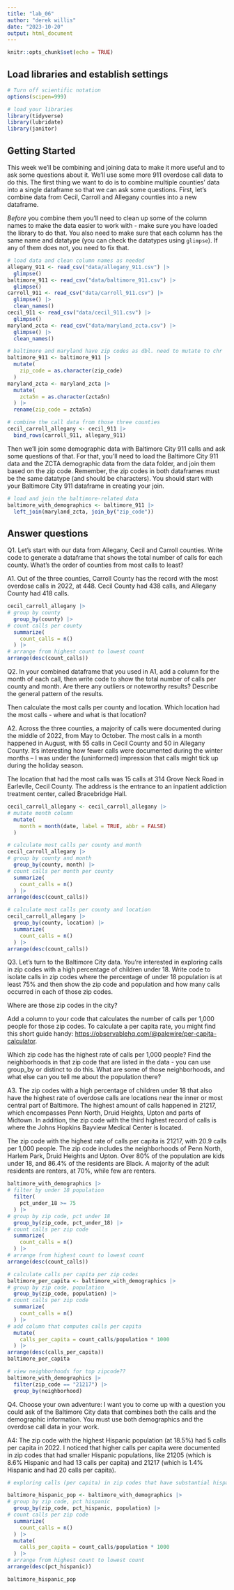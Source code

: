 ```yaml
---
title: "lab_06"
author: "derek willis"
date: "2023-10-20"
output: html_document
---
```


```r
knitr::opts_chunk$set(echo = TRUE)
```

## Load libraries and establish settings

```r
# Turn off scientific notation
options(scipen=999)

# load your libraries
library(tidyverse)
library(lubridate)
library(janitor)

```

## Getting Started

This week we'll be combining and joining data to make it more useful and to ask some questions about it. We'll use some more 911 overdose call data to do this. The first thing we want to do is to combine multiple counties' data into a single dataframe so that we can ask some questions. First, let's combine data from Cecil, Carroll and Allegany counties into a new dataframe.

*Before* you combine them you'll need to clean up some of the column names to make the data easier to work with - make sure you have loaded the library to do that. You also need to make sure that each column has the same name and datatype (you can check the datatypes using `glimpse`). If any of them does not, you need to fix that.

```r
# load data and clean column names as needed
allegany_911 <- read_csv("data/allegany_911.csv") |> 
  glimpse()
baltimore_911 <- read_csv("data/baltimore_911.csv") |> 
  glimpse()
carroll_911 <- read_csv("data/carroll_911.csv") |> 
  glimpse() |> 
  clean_names()
cecil_911 <- read_csv("data/cecil_911.csv") |> 
  glimpse()
maryland_zcta <- read_csv("data/maryland_zcta.csv") |> 
  glimpse() |>
  clean_names()

# baltimore and maryland have zip codes as dbl. need to mutate to chr
baltimore_911 <- baltimore_911 |> 
  mutate(
    zip_code = as.character(zip_code)
  )
maryland_zcta <- maryland_zcta |> 
  mutate(
    zcta5n = as.character(zcta5n)
  ) |> 
  rename(zip_code = zcta5n)

# combine the call data from those three counties
cecil_carroll_allegany <- cecil_911 |> 
  bind_rows(carroll_911, allegany_911)
```

Then we'll join some demographic data with Baltimore City 911 calls and ask some questions of that. For that, you'll need to load the Baltimore City 911 data and the ZCTA demographic data from the data folder, and join them based on the zip code. Remember, the zip codes in both dataframes must be the same datatype (and should be characters). You should start with your Baltimore City 911 dataframe in creating your join.

```r
# load and join the baltimore-related data
baltimore_with_demographics <- baltimore_911 |> 
  left_join(maryland_zcta, join_by("zip_code"))

```

## Answer questions

Q1. Let's start with our data from Allegany, Cecil and Carroll counties. Write code to generate a dataframe that shows the total number of calls for each county. What's the order of counties from most calls to least?

A1. Out of the three counties, Carroll County has the record with the most overdose calls in 2022, at 448. Cecil County had 438 calls, and Allegany County had 418 calls.

```r
cecil_carroll_allegany |> 
# group by county
  group_by(county) |> 
# count calls per county
  summarize(
    count_calls = n()
  ) |> 
# arrange from highest count to lowest count
arrange(desc(count_calls))
```

Q2. In your combined dataframe that you used in A1, add a column for the month of each call, then write code to show the total number of calls per county and month. Are there any outliers or noteworthy results? Describe the general pattern of the results.

Then calculate the most calls per county and location. Which location had the most calls - where and what is that location?

A2. Across the three counties, a majority of calls were documented during the middle of 2022, from May to October. The most calls in a month happened in August, with 55 calls in Cecil County and 50 in Allegany County. It's interesting how fewer calls were documented during the winter months -- I was under the (uninformed) impression that calls might tick up during the holiday season.

The location that had the most calls was 15 calls at 314 Grove Neck Road in Earlevlle, Cecil County. The address is the entrance to an inpatient addiction treatment center, called Bracebridge Hall.

```r
cecil_carroll_allegany <- cecil_carroll_allegany |> 
# mutate month column
  mutate(
    month = month(date, label = TRUE, abbr = FALSE)
  )

# calculate most calls per county and month
cecil_carroll_allegany |> 
# group by county and month
  group_by(county, month) |> 
# count calls per month per county
  summarize(
    count_calls = n()
  ) |> 
arrange(desc(count_calls))

# calculate most calls per county and location
cecil_carroll_allegany |> 
  group_by(county, location) |> 
  summarize(
    count_calls = n()
  ) |> 
arrange(desc(count_calls))
```

Q3. Let's turn to the Baltimore City data. You're interested in exploring calls in zip codes with a high percentage of children under 18. Write code to isolate calls in zip codes where the percentage of under 18 population is at least 75% and then show the zip code and population and how many calls occurred in each of those zip codes.

Where are those zip codes in the city?

Add a column to your code that calculates the number of calls per 1,000 people for those zip codes. To calculate a per capita rate, you might find this short guide handy: [https://observablehq.com/\@palewire/per-capita-calculator](https://observablehq.com/@palewire/per-capita-calculator){.uri}.

Which zip code has the highest rate of calls per 1,000 people? Find the neighborhoods in that zip code that are listed in the data - you can use group_by or distinct to do this. What are some of those neighborhoods, and what else can you tell me about the population there?

A3. The zip codes with a high percentage of children under 18 that also have the highest rate of overdose calls are locations near the inner or most central part of Baltimore. The highest amount of calls happened in 21217, which encompasses Penn North, Druid Heights, Upton and parts of Midtown. In addition, the zip code with the third highest record of calls is where the Johns Hopkins Bayview Medical Center is located. 

The zip code with the highest rate of calls per capita is 21217, with 20.9 calls per 1,000 people. The zip code includes the neighborhoods of Penn North, Harlem Park, Druid Heights and Upton. Over 80% of the population are kids under 18, and 86.4% of the residents are Black. A majority of the adult residents are renters, at 70%, while few are renters. 

```r
baltimore_with_demographics |>
# filter by under 18 population
  filter(
    pct_under_18 >= 75
  ) |> 
# group by zip code, pct under 18
  group_by(zip_code, pct_under_18) |> 
# count calls per zip code
  summarize(
    count_calls = n()
  ) |> 
# arrange from highest count to lowest count
arrange(desc(count_calls))

```

```r
# calculate calls per capita per zip codes
baltimore_per_capita <- baltimore_with_demographics |> 
# group by zip code, population
  group_by(zip_code, population) |> 
# count calls per zip code
  summarize(
    count_calls = n()
  ) |> 
# add column that computes calls per capita
  mutate(
    calls_per_capita = count_calls/population * 1000
  ) |> 
arrange(desc(calls_per_capita))
baltimore_per_capita

# view neighborhoods for top zipcode??
baltimore_with_demographics |> 
  filter(zip_code == "21217") |> 
  group_by(neighborhood)
```

Q4. Choose your own adventure: I want you to come up with a question you could ask of the Baltimore City data that combines both the calls and the demographic information. You must use both demographics and the overdose call data in your work.

A4: The zip code with the highest Hispanic population (at 18.5%) had 5 calls per capita in 2022. I noticed that higher calls per capita were documented in zip codes that had smaller Hispanic populations, like 21205	(which is 8.6% Hispanic and had 13 calls per capita) and 21217 (which is 1.4% Hispanic and had 20 calls per capita).

```r
# exploring calls (per capita) in zip codes that have substantial hispanic populations

baltimore_hispanic_pop <- baltimore_with_demographics |>
# group by zip code, pct hispanic
  group_by(zip_code, pct_hispanic, population) |> 
# count calls per zip code
  summarize(
    count_calls = n()
  ) |> 
  mutate(
    calls_per_capita = count_calls/population * 1000
  ) |> 
# arrange from highest count to lowest count
arrange(desc(pct_hispanic))

baltimore_hispanic_pop

```
